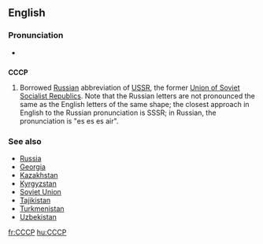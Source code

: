 {{xsee|[[СССР]] ''(Cyrillic alphabet)''}}

==English==

===Pronunciation===
* {{IPA|/si.si.si.piː/}} {{SAMPA|/si.si.si.pi:/}}

==={{initialism}}===
'''CCCP'''

# Borrowed [[Russian]] abbreviation of [[USSR]], the former [[Union of Soviet Socialist Republics]]. Note that the Russian letters are not pronounced the same as the English letters of the same shape; the closest approach in English to the Russian pronunciation is SSSR; in Russian, the pronunciation is "es es es air".

===See also===
*[[Russia]]
*[[Georgia]]
*[[Kazakhstan]]
*[[Kyrgyzstan]]
*[[Soviet Union]]
*[[Tajikistan]]
*[[Turkmenistan]]
*[[Uzbekistan]]

[[fr:CCCP]]
[[hu:CCCP]]